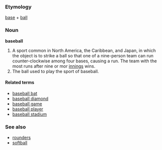 ===Etymology===
[[base]] + [[ball]]

===Noun===
'''baseball'''

#A sport common in North America, the Caribbean, and Japan, in which the object is to strike a ball so that one of a nine-person team can run counter-clockwise among four bases, causing a run.  The team with the most runs after nine or mor [[inning|innings]] wins.
#The ball used to play the sport of baseball.

====Related terms====
*[[baseball bat]]
*[[baseball diamond]]
*[[baseball game]]
*[[baseball player]]
*[[baseball stadium]]

===See also===
*[[rounders]]
*[[softball]]